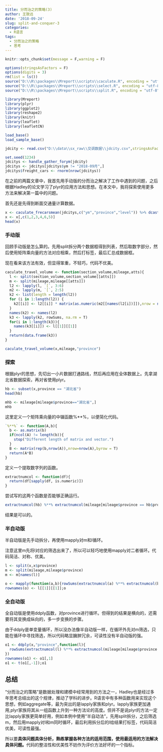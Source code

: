 ```yaml
---
title: 分而治之的策略(3)
author: 王致远
date: '2018-09-24'
slug: split-and-conquer-3
categories:
  - R语言
tags:
  - 分而治之的策略
  - 思考
---
```


```r
knitr::opts_chunk$set(message = F,warning = F)
```

```r
options(stringsAsFactors = F)
options(digits = 3)
rm(list = ls())
source("D:\\R\\packages\\Mreport\\scripts\\caculate.R", encoding = "utf-8")
source("D:\\R\\packages\\Mreport\\scripts\\select.R", encoding = "utf-8")
source("D:\\R\\packages\\Mreport\\scripts\\split.R", encoding = "utf-8")
```

```r
library(Mreport)
library(plyr)
library(ggplot2)
library(reshape2)
library(knitr)
library(leaflet)
library(leafletCN)
```

```r
load_base()
load_sample_base()
```

```r
jdcity <- read.csv("D:\\data\\sx_raw\\交调数据\\jdcity.csv",stringsAsFactors = F)
```


```r
set.seed(1234)
jdcitys <- handle_gather_forym(jdcity)
jdcitys <- jdcitys[jdcitys$ym != "2018-09月",]
jdcitys$freight_cars <- rnorm(nrow(jdcitys))
```

在之前的两篇文章中，我首先用手动版的分而治之解决了工作中遇到的问题，之后根据Hadley的论文学习了plyr的应用方法和思想。在本文中，我将探索使用更多方法来解决第一篇中的问题。

首先还是先得到断面交通量计算数据。

```r
x <- caculate_frecarsmean(jdcitys,c("ym","province","level")) %>% dcast(ym+province~level)
x <- x[,c(1,2,3,4,6,5)]
head(x)
```

### 手动版

回顾手动版是怎么算的。先用split拆分两个数据框得到列表，然后取数字部分，然后使用矩阵乘向量的方法对应相乘，然后打标签，最后汇总成数据框。

现在看来该方法有效，但显得笨重，不轻巧，代码不优美。

```r
caculate_travel_volume <- function(section_volume,mileage,atts){
  l <- split(section_volume,section_volume[[atts]])
  m <- split(mileage,mileage[[atts]])
  l2 <- lapply(l, `[`, 3:6)
  m2 <- lapply(m, `[`, 2:5)
  k2 <- list(length = length(l2))
  for (i in 1:length(l2)) {
    k2[[i]] <- l2[[i]] * matrix(as.numeric(m2[[names(l2[i])]]),nrow = nrow(l2[[i]]),ncol = 4,byrow=T)
  }
  names(k2) <- names(l2)
  k3 <- lapply(k2, rowSums, na.rm = T)
  for(i in 1:length(k3)){
    names(k3[[i]]) <- l[[1]][[1]]
  }
  return(data.frame(k3))
}
```


```r
caculate_travel_volume(x,mileage,"province")
```

### 探索

根据plyr的思想，先切出一小片数据打通路线，然后再应用在全体数据上。先拿湖北省数据探索，再对省使用plyr。

```r
hb <- subset(x,province == "湖北省")
head(hb)
```

```r
mhb <- mileage[mileage$province=="湖北省",]
mhb
```

这里定义一个矩阵乘向量的中辍函数%**%，以便简化代码。

```r
`%**%` <- function(A,b){
  b <- as.matrix(b)
  if(ncol(A) != length(b)){
    stop("Different length of matrix and vector.")
  }
  B <- matrix(rep(b,nrow(A)),nrow=nrow(A),byrow = T)
  return(A*B)
}
```

定义一个提取数字列的函数。

```r
extractnumcol <- function(df){
  return(df[sapply(df, is.numeric)])
}
```

尝试写的这两个函数是否能够正确运行。

```r
extractnumcol(hb) %**% extractnumcol(mileage[mileage$province == hb$province[1],])
```

结果是可以的。

### 半自动版

半自动版是先手动拆分，再使用mapply对m和l循环。

注意这里m先将l对应的筛选出来了，所以可以轻巧地使用mapply对二者循环。代码简洁、对称、优美。

```r
l <- split(x,x$province)
m <- split(mileage,mileage$province)
m <- m[names(l)]
```

```r
o <- mapply(function(a,b){rowSums(extractnumcol(a) %**% extractnumcol(b),na.rm=T)},l,m)
rownames(o) <- l[[1]][[1]];o
```

### 全自动版

全自动版是使用ddply函数，对province进行循环。但得到的结果是横向的，还需要将其变换成纵向的，多一步变换的步骤。

由于ddply是单变量循环，所以没办法像半自动版一样，在循环外先对m筛选，只能在循环中寻找筛选，所以代码略显臃肿冗余，可读性没有半自动版的强。

```r
o1 <- ddply(x,"province",function(l){
  rowSums(extractnumcol(l) %**% extractnumcol(mileage[mileage$province == l$province[1],]),na.rm = T)
})
rownames(o1) <- o1[,1]
o1 <- t(o1[,-1]);o1
```

## 总结

“分而治之的策略”是数据处理和建模中经常用到的方法之一，Hadley也是经过多年思考总结出的这个规律，推动了学科的进步。R语言中有多种函数用来实现这个思想，例如aggregate等，最为突出的是lapply家族和plyr。lapply家族更加通用,plyr家族将其从一组函数上升到一种方法论的高度。但并不是说plyr的方法一定比lapply家族更简单好用，例如本例中使用“半自动法”，先用split拆分，之后筛选m，然后用mapply对l和m同时循环，最后利用拆分后的l给结果打标签，代码简洁优美，可读性最强。

所以要**具体问题具体分析，熟练掌握各种方法的适用范围，使用最适用的方法解决具体问题。**代码的整洁性和优美性不妨作为评价方法好坏的一个指标。
